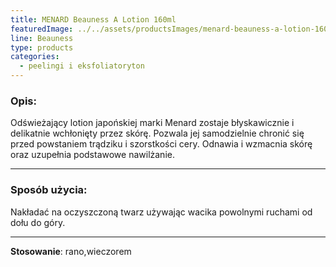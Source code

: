 ```yaml
---
title: MENARD Beauness A Lotion 160ml
featuredImage: ../../assets/productsImages/menard-beauness-a-lotion-160ml.png
line: Beauness
type: products
categories:
  - peelingi i eksfoliatoryton
---
```


### Opis:

Odświeżający lotion japońskiej marki Menard zostaje błyskawicznie i delikatnie wchłonięty przez skórę. Pozwala jej samodzielnie chronić się przed powstaniem trądziku i szorstkości cery. Odnawia i wzmacnia skórę oraz uzupełnia podstawowe nawilżanie.

---

### Sposób użycia:

Nakładać na oczyszczoną twarz używając wacika powolnymi ruchami od dołu do góry.

---

**Stosowanie**: rano,wieczorem
